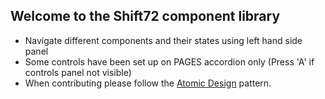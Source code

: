 
<Meta title="Readme/Introduction" />

## Welcome to the Shift72 component library
- Navigate different components and their states using left hand side panel
- Some controls have been set up on PAGES accordion only (Press 'A' if controls panel not visible)
- When contributing please follow the [Atomic Design](https://bradfrost.com/blog/post/atomic-design-and-storybook/) pattern.
